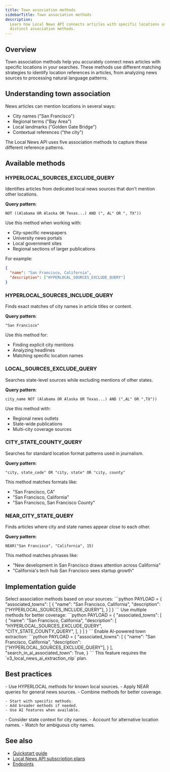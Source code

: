 ```yaml
---
title: Town association methods
sidebarTitle: Town association methods
description:
  Learn how Local News API connects articles with specific locations using five
  distinct association methods.
---
```


## Overview

Town association methods help you accurately connect news articles with specific
locations in your searches. These methods use different matching strategies to
identify location references in articles, from analyzing news sources to
processing natural language patterns.

## Understanding town association

News articles can mention locations in several ways:

- City names ("San Francisco")
- Regional terms ("Bay Area")
- Local landmarks ("Golden Gate Bridge")
- Contextual references ("the city")

The Local News API uses five association methods to capture these different
reference patterns.

## Available methods

### HYPERLOCAL_SOURCES_EXCLUDE_QUERY

Identifies articles from dedicated local news sources that don't mention other
locations.

**Query pattern**:

```
NOT ((Alabama OR Alaska OR Texas...) AND (", AL" OR ", TX"))
```

Use this method when working with:

- City-specific newspapers
- University news portals
- Local government sites
- Regional sections of larger publications

For example:

```json
{
  "name": "San Francisco, California",
  "description": ["HYPERLOCAL_SOURCES_EXCLUDE_QUERY"]
}
```

### HYPERLOCAL_SOURCES_INCLUDE_QUERY

Finds exact matches of city names in article titles or content.

**Query pattern**:

```
"San Francisco"
```

Use this method for:

- Finding explicit city mentions
- Analyzing headlines
- Matching specific location names

### LOCAL_SOURCES_EXCLUDE_QUERY

Searches state-level sources while excluding mentions of other states.

**Query pattern**:

```
city_name NOT (Alabama OR Alaska OR Texas...) AND (",AL" OR ",TX"))
```

Use this method with:

- Regional news outlets
- State-wide publications
- Multi-city coverage sources

### CITY_STATE_COUNTY_QUERY

Searches for standard location format patterns used in journalism.

**Query pattern**:

```
"city, state_code" OR "city, state" OR "city, county"
```

This method matches formats like:

- "San Francisco, CA"
- "San Francisco, California"
- "San Francisco, San Francisco County"

### NEAR_CITY_STATE_QUERY

Finds articles where city and state names appear close to each other.

**Query pattern**:

```
NEAR("San Francisco", "California", 15)
```

This method matches phrases like:

- "New development in San Francisco draws attention across California"
- "California's tech hub San Francisco sees startup growth"

## Implementation guide

<Steps>
  <Step title="Choose your methods">
    Select association methods based on your sources:
    ```python
    PAYLOAD = {
        "associated_towns": [
            {
                "name": "San Francisco, California",
                "description": ["HYPERLOCAL_SOURCES_INCLUDE_QUERY"],
            }
        ]
    }
    ```
  </Step>

  <Step title="Combine methods">
    Use multiple methods for better coverage:
    ```python
    PAYLOAD = {
        "associated_towns": [
            {
                "name": "San Francisco, California",
                "description": [
                    "HYPERLOCAL_SOURCES_EXCLUDE_QUERY",
                    "CITY_STATE_COUNTY_QUERY",
                ],
            }
        ]
    }
    ```
  </Step>

  <Step title="Add AI capabilities">
    Enable AI-powered town extraction:
    ```python
    PAYLOAD = {
        "associated_towns": [
            {
                "name": "San Francisco, California",
                "description": ["HYPERLOCAL_SOURCES_EXCLUDE_QUERY"],
            }
        ],
        "search_in_ai_associated_town": True,
    }
    ```
    <Note>
      This feature requires the `v3_local_news_ai_extraction_nlp` plan.
    </Note>
  </Step>
</Steps>

## Best practices

<AccordionGroup>
  <Accordion title="Choose methods based on sources" icon="newspaper">
    - Use HYPERLOCAL methods for known local sources.
    - Apply NEAR queries for general news sources.
    - Combine methods for better coverage.
  </Accordion>

  <Accordion title="Optimize your queries" icon="gauge-high">

    - Start with specific methods.
    - Add broader methods if needed.
    - Use AI features when available.

  </Accordion>

  <Accordion title="Handle common issues" icon="triangle-exclamation">
    - Consider state context for city names.
    - Account for alternative location names.
    - Watch for ambiguous city names.
  </Accordion>
</AccordionGroup>

## See also

- [Quickstart guide](/v3/local-news/overview/quickstart)
- [Local News API subscription plans](/v3/local-news/overview/local-news-api-subscription-plans)
- [Endpoints](/v3/local-news/endpoints)

